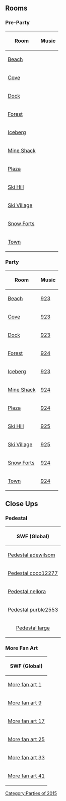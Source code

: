 {{CPW|Festival of Snow 2015|Festival de Esculturas de Neve 2015}}

==Rooms==
===Pre-Party===
<center>
{|class="wikitable" border="1"
!Room
!Music
|-
|[[Media:RoomsBeach-FestivalofSnow2015Pre.swf|Beach]]||{{n/a}}
|-
|[[Media:RoomsCove-FestivalofSnow2015Pre.swf|Cove]]||{{n/a}}
|-
|[[Media:RoomsDock-FestivalofSnow2015Pre.swf|Dock]]||{{n/a}}
|-
|[[Media:RoomsForest-FestivalofSnow2015Pre.swf|Forest]]||{{n/a}}
|-
|[[Media:RoomsBerg-FestivalofSnow2015Pre.swf|Iceberg]]||{{n/a}}
|-
|[[Media:RoomsShack-FestivalofSnow2015Pre.swf|Mine Shack]]||{{n/a}}
|-
|[[Media:RoomsPlaza-FestivalofSnow2015Pre.swf|Plaza]]||{{n/a}}
|-
|[[Media:RoomsMtn-FestivalofSnow2015Pre.swf|Ski Hill]]||{{n/a}}
|-
|[[Media:RoomsVillage-FestivalofSnow2015Pre.swf|Ski Village]]||{{n/a}}
|-
|[[Media:RoomsForts-FestivalofSnow2015Pre.swf|Snow Forts]]||{{n/a}}
|-
|[[Media:RoomsTown-FestivalofSnow2015Pre.swf|Town]]||{{n/a}}
|}
</center>

===Party===
<center>
{|class="wikitable" border="1"
!Room
!Music
|-
|[[Media:RoomsBeach-FestivalofSnow2015.swf|Beach]]||[[Media:Music923.swf|923]]
|-
|[[Media:RoomsCove-FestivalofSnow2015.swf|Cove]]||[[Media:Music923.swf|923]]
|-
|[[Media:RoomsDock-FestivalofSnow2015.swf|Dock]]||[[Media:Music923.swf|923]]
|-
|[[Media:RoomsForest-FestivalofSnow2015.swf|Forest]]||[[Media:Music924.swf|924]]
|-
|[[Media:RoomsBerg-FestivalofSnow2015.swf|Iceberg]]||[[Media:Music923.swf|923]]
|-
|[[Media:RoomsShack-FestivalofSnow2015.swf|Mine Shack]]||[[Media:Music924.swf|924]]
|-
|[[Media:RoomsPlaza-FestivalofSnow2015.swf|Plaza]]||[[Media:Music924.swf|924]]
|-
|[[Media:RoomsMtn-FestivalofSnow2015.swf|Ski Hill]]||[[Media:Music925.swf|925]]
|-
|[[Media:RoomsVillage-FestivalofSnow2015.swf|Ski Village]]||[[Media:Music925.swf|925]]
|-
|[[Media:RoomsForts-FestivalofSnow2015.swf|Snow Forts]]||[[Media:Music924.swf|924]]
|-
|[[Media:RoomsTown-FestivalofSnow2015.swf|Town]]||[[Media:Music924.swf|924]]
|}
</center>

==Close Ups==
===Pedestal===
<center>
{|class="wikitable" border="1"
!colspan="7"|SWF (Global)
|-
|[[Media:Close upsPedestal adewilsom-FestivalofSnow2015.swf|Pedestal adewilsom]]||[[Media:Close upsPedestal alexisfrio-FestivalofSnow2015.swf|Pedestal alexisfrio]]||[[Media:Close upsPedestal barby015-FestivalofSnow2015.swf|Pedestal barby015]]||[[Media:Close upsPedestal bridgey27-FestivalofSnow2015.swf|Pedestal bridgey27]]||[[Media:Close upsPedestal bristevo-FestivalofSnow2015.swf|Pedestal bristevo]]||[[Media:Close upsPedestal bubblz126-FestivalofSnow2015.swf|Pedestal bubblz126]]||[[Media:Close upsPedestal chilly0ne-FestivalofSnow2015.swf|Pedestal chilly0ne]]
|-
|[[Media:Close upsPedestal coco12277-FestivalofSnow2015.swf|Pedestal coco12277]]||[[Media:Close upsPedestal concordio100-FestivalofSnow2015.swf|Pedestal concordio100]]||[[Media:Close upsPedestal didipengy-FestivalofSnow2015.swf|Pedestal didipengy]]||[[Media:Close upsPedestal floresita248-FestivalofSnow2015.swf|Pedestal floresita248]]||[[Media:Close upsPedestal janeti86704-FestivalofSnow2015.swf|Pedestal janeti86704]]||[[Media:Close upsPedestal lili3390-FestivalofSnow2015.swf|Pedestal lili3390]]||[[Media:Close upsPedestal mepauset-FestivalofSnow2015.swf|Pedestal mepauset]]
|-
|[[Media:Close upsPedestal nellora-FestivalofSnow2015.swf|Pedestal nellora]]||[[Media:Close upsPedestal onelia1234-FestivalofSnow2015.swf|Pedestal onelia1234]]||[[Media:Close upsPedestal opal2004-FestivalofSnow2015.swf|Pedestal opal2004]]||[[Media:Close upsPedestal oscar4570-FestivalofSnow2015.swf|Pedestal oscar4570]]||[[Media:Close upsPedestal patraquim1-FestivalofSnow2015.swf|Pedestal patraquim1]]||[[Media:Close upsPedestal penny2415-FestivalofSnow2015.swf|Pedestal penny2415]]||[[Media:Close upsPedestal pinguinchen-FestivalofSnow2015.swf|Pedestal pinguinchen]]
|-
|[[Media:Close upsPedestal purble2553-FestivalofSnow2015.swf|Pedestal purble2553]]||[[Media:Close upsPedestal rightangle-FestivalofSnow2015.swf|Pedestal rightangle]]||[[Media:Close upsPedestal sahifira-FestivalofSnow2015.swf|Pedestal sahifira]]||[[Media:Close upsPedestal shivie-FestivalofSnow2015.swf|Pedestal shivie]]||[[Media:Close upsPedestal toon161-FestivalofSnow2015.swf|Pedestal toon161]]||[[Media:Close upsPedestal tsveten1-FestivalofSnow2015.swf|Pedestal tsveten1]]||[[Media:Close upsPedestal waddles5626-FestivalofSnow2015.swf|Pedestal waddles5626]]
|-
|colspan="7" align="center"|[[Media:Close upsPedestal largePedestal large-FestivalofSnow2015.swf|Pedestal large]]
|}
</center>

===More Fan Art===
<center>
{|class="wikitable" border="1"
!colspan="8"|SWF (Global)
|-
|[[Media:Close upsMoreFanArt 1-FestivalofSnow2015.swf|More fan art 1]]||[[Media:Close upsMoreFanArt 2-FestivalofSnow2015.swf|More fan art 2]]||[[Media:Close upsMoreFanArt 3-FestivalofSnow2015.swf|More fan art 3]]||[[Media:Close upsMoreFanArt 4-FestivalofSnow2015.swf|More fan art 4]]||[[Media:Close upsMoreFanArt 5-FestivalofSnow2015.swf|More fan art 5]]||[[Media:Close upsMoreFanArt 6-FestivalofSnow2015.swf|More fan art 6]]||[[Media:Close upsMoreFanArt 7-FestivalofSnow2015.swf|More fan art 7]]||[[Media:Close upsMoreFanArt 8-FestivalofSnow2015.swf|More fan art 8]]
|-
|[[Media:Close upsMoreFanArt 9-FestivalofSnow2015.swf|More fan art 9]]||[[Media:Close upsMoreFanArt 10-FestivalofSnow2015.swf|More fan art 10]]||[[Media:Close upsMoreFanArt 11-FestivalofSnow2015.swf|More fan art 11]]||[[Media:Close upsMoreFanArt 12-FestivalofSnow2015.swf|More fan art 12]]||[[Media:Close upsMoreFanArt 13-FestivalofSnow2015.swf|More fan art 13]]||[[Media:Close upsMoreFanArt 14-FestivalofSnow2015.swf|More fan art 14]]||[[Media:Close upsMoreFanArt 15-FestivalofSnow2015.swf|More fan art 15]]||[[Media:Close upsMoreFanArt 16-FestivalofSnow2015.swf|More fan art 16]]
|-
|[[Media:Close upsMoreFanArt 17-FestivalofSnow2015.swf|More fan art 17]]||[[Media:Close upsMoreFanArt 18-FestivalofSnow2015.swf|More fan art 18]]||[[Media:Close upsMoreFanArt 19-FestivalofSnow2015.swf|More fan art 19]]||[[Media:Close upsMoreFanArt 20-FestivalofSnow2015.swf|More fan art 20]]||[[Media:Close upsMoreFanArt 21-FestivalofSnow2015.swf|More fan art 21]]||[[Media:Close upsMoreFanArt 22-FestivalofSnow2015.swf|More fan art 22]]||[[Media:Close upsMoreFanArt 23-FestivalofSnow2015.swf|More fan art 23]]||[[Media:Close upsMoreFanArt 24-FestivalofSnow2015.swf|More fan art 24]]
|-
|[[Media:Close upsMoreFanArt 25-FestivalofSnow2015.swf|More fan art 25]]||[[Media:Close upsMoreFanArt 26-FestivalofSnow2015.swf|More fan art 26]]||[[Media:Close upsMoreFanArt 27-FestivalofSnow2015.swf|More fan art 27]]||[[Media:Close upsMoreFanArt 28-FestivalofSnow2015.swf|More fan art 28]]||[[Media:Close upsMoreFanArt 29-FestivalofSnow2015.swf|More fan art 29]]||[[Media:Close upsMoreFanArt 30-FestivalofSnow2015.swf|More fan art 30]]||[[Media:Close upsMoreFanArt 31-FestivalofSnow2015.swf|More fan art 31]]||[[Media:Close upsMoreFanArt 32-FestivalofSnow2015.swf|More fan art 32]]
|-
|[[Media:Close upsMoreFanArt 33-FestivalofSnow2015.swf|More fan art 33]]||[[Media:Close upsMoreFanArt 34-FestivalofSnow2015.swf|More fan art 34]]||[[Media:Close upsMoreFanArt 35-FestivalofSnow2015.swf|More fan art 35]]||[[Media:Close upsMoreFanArt 36-FestivalofSnow2015.swf|More fan art 36]]||[[Media:Close upsMoreFanArt 37-FestivalofSnow2015.swf|More fan art 37]]||[[Media:Close upsMoreFanArt 38-FestivalofSnow2015.swf|More fan art 38]]||[[Media:Close upsMoreFanArt 39-FestivalofSnow2015.swf|More fan art 39]]||[[Media:Close upsMoreFanArt 40-FestivalofSnow2015.swf|More fan art 40]]
|-
|[[Media:Close upsMoreFanArt 41-FestivalofSnow2015.swf|More fan art 41]]||[[Media:Close upsMoreFanArt 42-FestivalofSnow2015.swf|More fan art 42]]||[[Media:Close upsMoreFanArt 43-FestivalofSnow2015.swf|More fan art 43]]||[[Media:Close upsMoreFanArt 44-FestivalofSnow2015.swf|More fan art 44]]||[[Media:Close upsMoreFanArt 45-FestivalofSnow2015.swf|More fan art 45]]||[[Media:Close upsMoreFanArt 46-FestivalofSnow2015.swf|More fan art 46]]||[[Media:Close upsMoreFanArt 47-FestivalofSnow2015.swf|More fan art 47]]||[[Media:Close upsMoreFanArt 48-FestivalofSnow2015.swf|More fan art 48]]
|}
</center>

{{Parties}}

[[Category:Parties of 2015]]
